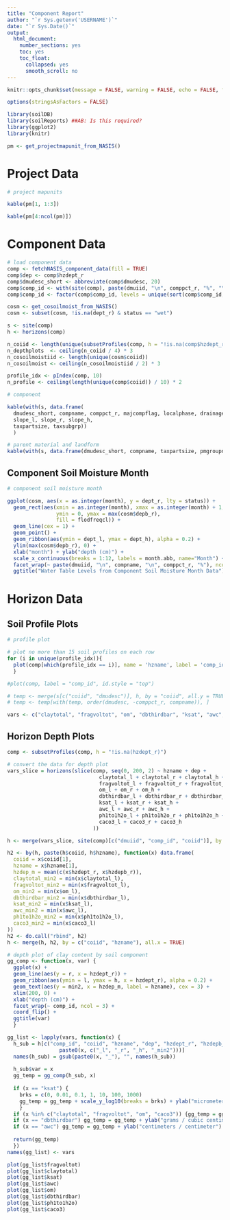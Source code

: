 ---
title: "Component Report"
author: "`r Sys.getenv('USERNAME')`"
date: "`r Sys.Date()`"
output: 
  html_document: 
    number_sections: yes
    toc: yes
    toc_float:
      collapsed: yes
      smooth_scroll: no
---
```{r setup, echo = FALSE}
knitr::opts_chunk$set(message = FALSE, warning = FALSE, echo = FALSE, fig.width = 8.5)

options(stringsAsFactors = FALSE)
```


```{r}
library(soilDB)
library(soilReports) ##AB: Is this required?
library(ggplot2)
library(knitr)

pm <- get_projectmapunit_from_NASIS()
```


# Project Data

```{r}

# project mapunits

kable(pm[1, 1:3])

kable(pm[4:ncol(pm)])

```


# Component Data

```{r component data, fig.width=8.5, fig.height=6}

# load component data
comp <- fetchNASIS_component_data(fill = TRUE)
comp$dep <- comp$hzdept_r
comp$dmudesc_short <- abbreviate(comp$dmudesc, 20)
comp$comp_id <- with(site(comp), paste(dmuiid, "\n", comppct_r, "%", "\n", compname))
comp$comp_id <- factor(comp$comp_id, levels = unique(sort(comp$comp_id, decreasing = TRUE)))

cosm <- get_cosoilmoist_from_NASIS()
cosm <- subset(cosm, !is.na(dept_r) & status == "wet")

s <- site(comp)
h <- horizons(comp)

n_coiid <- length(unique(subsetProfiles(comp, h = "!is.na(comp$hzdept_r)")$coiid))
n_depthplots  <- ceiling(n_coiid / 4) * 3
n_cosoilmoistiid <- length(unique(cosm$coiid))
n_cosoilmoist <- ceiling(n_cosoilmoistiid / 2) * 3

profile_idx <- pIndex(comp, 10)
n_profile <- ceiling(length(unique(comp$coiid)) / 10) * 2

# component

kable(with(s, data.frame(
  dmudesc_short, compname, comppct_r, majcompflag, localphase, drainagecl, 
  slope_l, slope_r, slope_h,
  taxpartsize, taxsubgrp))
  )

# parent material and landform
kable(with(s, data.frame(dmudesc_short, compname, taxpartsize, pmgroupname, landform.string)))
```


## Component Soil Moisture Month

```{r soil moisture, fig.height=n_cosoilmoist}
# component soil moisture month

ggplot(cosm, aes(x = as.integer(month), y = dept_r, lty = status)) +
  geom_rect(aes(xmin = as.integer(month), xmax = as.integer(month) + 1,
                ymin = 0, ymax = max(cosm$depb_r),
                fill = flodfreqcl)) +
  geom_line(cex = 1) +
  geom_point() +
  geom_ribbon(aes(ymin = dept_l, ymax = dept_h), alpha = 0.2) +
  ylim(max(cosm$depb_r), 0) +
  xlab("month") + ylab("depth (cm)") +
  scale_x_continuous(breaks = 1:12, labels = month.abb, name="Month") +
  facet_wrap(~ paste(dmuiid, "\n", compname, "\n", comppct_r, "%"), ncol = 2) +
  ggtitle("Water Table Levels from Component Soil Moisture Month Data")
```


# Horizon Data

## Soil Profile Plots

```{r horizon data, fig.height=n_profile}
# profile plot

# plot no more than 15 soil profiles on each row
for (i in unique(profile_idx)){
  plot(comp[which(profile_idx == i)], name = 'hzname', label = 'comp_id', id.style = "top")
  }

#plot(comp, label = "comp_id", id.style = "top")

# temp <- merge(s[c("coiid", "dmudesc")], h, by = "coiid", all.y = TRUE)
# temp <- temp[with(temp, order(dmudesc, -comppct_r, compname)), ]

vars <- c("claytotal", "fragvoltot", "om", "dbthirdbar", "ksat", "awc", "ph1to1h2o", "caco3")
```

## Horizon Depth Plots

```{r, depth plots, fig.height=n_depthplots}
comp <- subsetProfiles(comp, h = "!is.na(hzdept_r)")

# convert the data for depth plot
vars_slice = horizons(slice(comp, seq(0, 200, 2) ~ hzname + dep + 
                              claytotal_l + claytotal_r + claytotal_h +
                              fragvoltot_l + fragvoltot_r + fragvoltot_h +
                              om_l + om_r + om_h +
                              dbthirdbar_l + dbthirdbar_r + dbthirdbar_h + 
                              ksat_l + ksat_r + ksat_h +
                              awc_l + awc_r + awc_h + 
                              ph1to1h2o_l + ph1to1h2o_r + ph1to1h2o_h +
                              caco3_l + caco3_r + caco3_h
                            ))

h <- merge(vars_slice, site(comp)[c("dmuiid", "comp_id", "coiid")], by = "coiid", all.x = TRUE)

h2 <- by(h, paste(h$coiid, h$hzname), function(x) data.frame(
  coiid = x$coiid[1],
  hzname = x$hzname[1],
  hzdep_m = mean(c(x$hzdept_r, x$hzdepb_r)),
  claytotal_min2 = min(x$claytotal_l),
  fragvoltot_min2 = min(x$fragvoltot_l),
  om_min2 = min(x$om_l),
  dbthirdbar_min2 = min(x$dbthirdbar_l),
  ksat_min2 = min(x$ksat_l),
  awc_min2 = min(x$awc_l),
  ph1to1h2o_min2 = min(x$ph1to1h2o_l),
  caco3_min2 = min(x$caco3_l)
))
h2 <- do.call("rbind", h2)
h <- merge(h, h2, by = c("coiid", "hzname"), all.x = TRUE)

# depth plot of clay content by soil component
gg_comp <- function(x, var) {
  ggplot(x) +
  geom_line(aes(y = r, x = hzdept_r)) +
  geom_ribbon(aes(ymin = l, ymax = h, x = hzdept_r), alpha = 0.2) +
  geom_text(aes(y = min2, x = hzdep_m, label = hzname), cex = 3) +
  xlim(200, 0) +
  xlab("depth (cm)") +
  facet_wrap(~ comp_id, ncol = 3) + 
  coord_flip() +
  ggtitle(var)
  }

gg_list <- lapply(vars, function(x) {
  h_sub = h[c("comp_id", "coiid", "hzname", "dep", "hzdept_r", "hzdepb_r", "hzdep_m",
                 paste0(x, c("_l", "_r", "_h", "_min2")))]
  names(h_sub) = gsub(paste0(x, "_"), "", names(h_sub))
  
  h_sub$var = x
  gg_temp = gg_comp(h_sub, x)
 
  if (x == "ksat") {
    brks = c(0, 0.01, 0.1, 1, 10, 100, 1000)
    gg_temp = gg_temp + scale_y_log10(breaks = brks) + ylab("micrometers / second")
    }
  if (x %in% c("claytotal", "fragvoltot", "om", "caco3")) {gg_temp = gg_temp + ylab("%")}
  if (x == "dbthirdbar") gg_temp = gg_temp + ylab("grams / cubic centimeter")
  if (x == "awc") gg_temp = gg_temp + ylab("centimeters / centimeter")
  
  return(gg_temp)
  })
names(gg_list) <- vars

plot(gg_list$fragvoltot)
plot(gg_list$claytotal)
plot(gg_list$ksat)
plot(gg_list$awc)
plot(gg_list$om)
plot(gg_list$dbthirdbar)
plot(gg_list$ph1to1h2o)
plot(gg_list$caco3)

```

